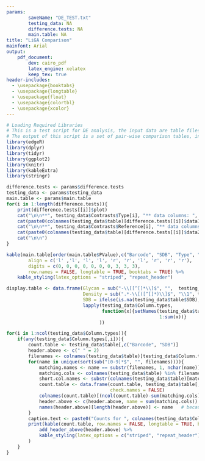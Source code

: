 ```yaml
---
params:
        saveName: "DE_TEST.txt"
        testing_data: NA
        difference.tests: NA
        main.table: NA
title: "LiGA Comparison"
mainfont: Arial
output:
    pdf_document:
        dev: cairo_pdf
        latex_engine: xelatex
        keep_tex: true
header-includes:
  - \usepackage{booktabs}
  - \usepackage{longtable}
  - \usepackage{float}
  - \usepackage{colortbl}
  - \usepackage{xcolor}
---
```


```r
# Loading Required Libraries
# This is a test script for DE analysis, the input data are table files
# The output of this script is a set of pair-wise comparison tables, including original reads, logFoldChanges, pValue and adjusted p-Value
library(edgeR)
library(dplyr)
library(tidyr)
library(ggplot2)
library(knitr)
library(kableExtra)
library(stringr)
```

```r
difference.tests <- params$difference.tests
testing_data <- params$testing_data
main.table <- params$main.table
for(i in 1:length(difference.tests)){
    print(difference.tests[[i]]$plot)
    cat("\n\n**", testing_data$Contrasts$Type[i], "** data columns: ", sep = "")
    cat(paste0(colnames(testing_data$table)[difference.tests[[i]]$data1.set], collapse = ", "))
    cat("\n\n**", testing_data$Contrasts$Reference[i], "** data columns: ", sep = "")
    cat(paste0(colnames(testing_data$table)[difference.tests[[i]]$data2.set], collapse = ", "))
    cat("\n\n")
}
```
```r

kable(main.table[order(main.table$PValue),c("Barcode", "SDB", "Type", "Reference", "Test.CPM", "Control.CPM", "Valid", "logFC", "PValue", "QValue")],
        align = c('l' ,'l', 'l', 'l', 'r', 'r', 'l', 'r', 'r', 'r'),
        digits = c(0, 0, 0, 0, 0, 0, 0, 3, 3, 3),
        row.names = FALSE, longtable = TRUE, booktabs = TRUE) %>%
    kable_styling(latex_options = "striped", "repeat_header")

display.table <- data.frame(Glycan = sub("-\\[[^[]*\\]$", "",  testing_data$table$Barcode), 
                            Density = sub(".*-\\[([^[]*)\\]$", "\\1", testing_data$table$Barcode),
                            SDB = ifelse(is.na(testing_data$table$SDB), "Other", testing_data$table$SDB),
                            lapply(testing_data$Column.types,
                                   function(x){setNames(testing_data$table[,x],
                                                        1:sum(x))}
                                  ))

for(i in 1:ncol(testing_data$Column.types)){
    if(any(testing_data$Column.types[,i])){
        count.table <- testing_data$table[,c("Barcode", "SDB")]
        header.above <- c(" " = 2)
        filenames <- colnames(testing_data$table)[testing_data$Column.types[,i]]
        for(name in unique(sort(sub("[0-9]*$", "", filenames)))){
            matching.names <- name == substr(filenames, 1, nchar(name))
            matching.cols <- colnames(testing_data$table) %in% filenames[matching.names]
            short.col.names <- substr(colnames(testing_data$table)[matching.cols], nchar(name)+1, 999)
            count.table <- data.frame(count.table, testing_data$table[,matching.cols],
                                      check.names = FALSE)
            colnames(count.table)[(ncol(count.table)-sum(matching.cols)+1):ncol(count.table)] <- short.col.names
            header.above <- c(header.above, name = sum(matching.cols))
            names(header.above)[length(header.above)] <- name   # because the line above does not work
        }
        caption.text <- paste0("Counts for ", colnames(testing_data$Column.types)[i], sep = "")
        print(kable(count.table, row.names = FALSE, longtable = TRUE, booktabs = TRUE, caption = caption.text) %>%
            add_header_above(header.above) %>%
            kable_styling(latex_options = c("striped", "repeat_header"))
        )
    }
}
```

